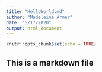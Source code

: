 ```yaml
---
title: "HelloWorld.md"
author: "Madeleine Armer"
date: "5/17/2020"
output: html_document
---
```


```r
knitr::opts_chunk$set(echo = TRUE)
```

## This is a markdown file

